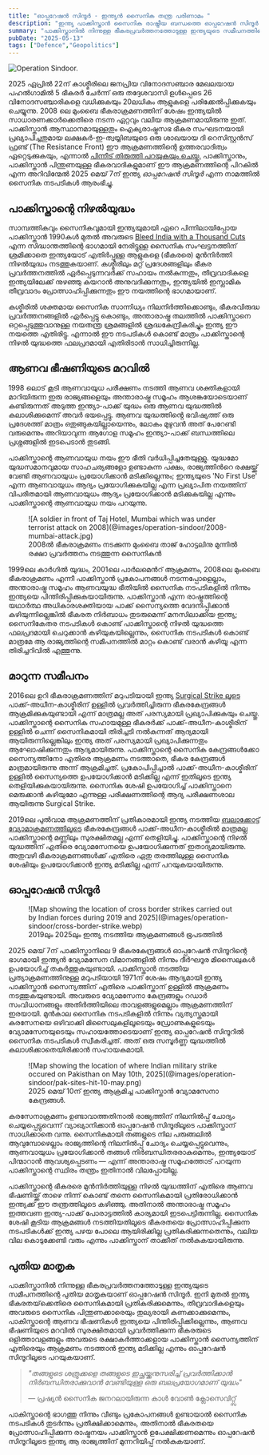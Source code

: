 ```yaml
---
title: "ഓപ്പറേഷൻ സിന്ദൂർ - ഇന്ത്യൻ സൈനിക തന്ത്ര പരിണാമം "
description: "ഇന്ത്യ പാക്കിസ്താൻ സൈനിക രാഷ്ട്രീയ ബന്ധത്തെ ഓപ്പറേഷൻ സിന്ദൂർ എങ്ങനെ മാറ്റുന്നു എന്ന് ഒരു അവലോകനം."
summary: "പാക്കിസ്താനിൽ നിന്നുള്ള ഭീകരപ്രവർത്തനത്തോടുള്ള ഇന്ത്യയുടെ സമീപനത്തിന്റെ പുതിയ മാതൃകയായ ഓപ്പറേഷൻ സിന്ദൂറിനെക്കുറിച്ചു ചരിത്രപരമായ ഒരവലോകനം."
pubDate: "2025-05-13"
tags: ["Defence","Geopolitics"]
---
```


![Operation Sindoor.](@images/operation-sindoor/op-sindoor.png)

2025 ഏപ്രിൽ 22ന് കാശ്മീരിലെ ജനപ്രിയ വിനോദസഞ്ചാര മേഖലയായ പഹൽഗാമിൽ 5 ഭീകരർ ചേർന്ന് ഒരു തദ്ദേശവാസി ഉൾപ്പെടെ 26 വിനോദസഞ്ചാരികളെ വധിക്കുകയും 20ലധികം ആളുകളെ പരിക്കേൽപ്പിക്കുകയും ചെയ്യുന്നു. 2008 ലെ മുംബൈ ഭീകരാക്രമണത്തിന് ശേഷം ഇന്ത്യയിൽ സാധാരണക്കാർക്കെതിരെ നടന്ന ഏറ്റവും വലിയ ആക്രമണമായിരുന്നു ഇത്. പാക്കിസ്താൻ ആസ്ഥാനമായുള്ളതും ഐക്യരാഷ്ട്രസഭ ഭീകര സംഘടനയായി പ്രഖ്യാപിച്ചതുമായ ലക്ഷകർ-ഇ-ത്വയ്യിബയുടെ ഒരു ശാഖയായ ദി റെസിസ്റ്റൻസ് ഫ്രണ്ട് (The Resistance Front) ഈ ആക്രമണത്തിന്റെ ഉത്തരവാദിത്വം ഏറ്റെടുക്കുകയും, എന്നാൽ [പിന്നീട് തിരുത്തി പറയുകയും ചെയ്തു.](https://www.thehindu.com/news/national/as-pressure-mounts-trf-denies-involvement-in-pahalgam-attack/article69495143.ece) പാക്കിസ്താനും, പാക്കിസ്താൻ പിന്തുണയുള്ള ഭീകരവാദികളുമാണ് ഈ ആക്രമണത്തിന്റെ പിറകിൽ എന്ന അറിവിന്മേൽ 2025 മെയ് 7ന് ഇന്ത്യ *ഓപ്പറേഷൻ സിന്ദൂർ* എന്ന നാമത്തിൽ സൈനിക നടപടികൾ ആരംഭിച്ചു.

## പാക്കിസ്താന്റെ നിഴൽയുദ്ധം

സാമ്പത്തികവും സൈനികവുമായി ഇന്ത്യയുമായി ഏറെ പിന്നിലായിപ്പോയ പാക്കിസ്താൻ 1990കൾ മുതൽ അവരുടെ [Bleed India with a Thousand Cuts](https://en.wikipedia.org/wiki/Bleed_India_with_a_Thousand_Cuts) എന്ന സിദ്ധാന്തത്തിന്റെ ഭാഗമായി നേരിട്ടുള്ള സൈനിക സംഘട്ടനത്തിന് ശ്രമിക്കാതെ ഇന്ത്യയോട് എതിർപ്പുള്ള ആളുകളെ (ഭീകരരെ) മുൻനിർത്തി നിഴൽയുദ്ധം നടത്തുകയാണ്. കശ്മീരിലും മറ്റ് പ്രദേശങ്ങളിലും ഭീകര പ്രവർത്തനത്തിൽ ഏർപ്പെടുന്നവർക്ക് സഹായം നൽകുന്നതും, തീവ്രവാദികളെ ഇന്ത്യയിലേക്ക് നുഴഞ്ഞു കയറാൻ അനുവദിക്കുന്നതും, ഇന്ത്യയിൽ ഇസ്ലാമിക തീവ്രവാദം പ്രോത്സാഹിപ്പിക്കുന്നതും ഈ നയത്തിന്റെ ഭാഗമായാണ്.

കശ്മീരിൽ ശക്തമായ സൈനിക സാന്നിധ്യം നിലനിർത്തിക്കൊണ്ടും, ഭീകരവിരുദ്ധ പ്രവർത്തനങ്ങളിൽ ഏർപ്പെട്ടു കൊണ്ടും, അന്താരാഷ്ട്ര തലത്തിൽ പാക്കിസ്താനെ ഒറ്റപ്പെടുത്തുവാനുള്ള നയതന്ത്ര ശ്രമങ്ങളിൽ ശ്രദ്ധകേന്ദ്രീകരിച്ചും ഇന്ത്യ ഈ നയത്തെ എതിരിട്ടു. എന്നാൽ ഈ നടപടികൾ കൊണ്ട് മാത്രം പാക്കിസ്താന്റെ നിഴൽ യുദ്ധത്തെ ഫലപ്രദമായി എതിരിടാൻ സാധിച്ചിരുന്നില്ല.

## ആണവ ഭീഷണിയുടെ മറവിൽ

1998 ലൊട്  കൂടി ആണവായുധ പരീക്ഷണം നടത്തി ആണവ ശക്തികളായി മാറിയിരുന്ന ഇരു രാജ്യങ്ങളെയും അന്താരാഷ്ട്ര  സമൂഹം ആശങ്കയോടെയാണ് കണ്ടിരുന്നത് അടുത്ത ഇന്ത്യാ-പാക്ക് യുദ്ധം ഒരു ആണവ യുദ്ധത്തിൽ കലാശിക്കുമെന്ന് അവർ ഭയപ്പെട്ടു. ആണവ യുദ്ധത്തിൻ്റെ ഭവിഷ്യത്ത് ഒരു പ്രദേശത്ത് മാത്രം ഒതുങ്ങുകയില്ലായെന്നും, ലോകം മുഴുവൻ അത് പേറേണ്ടി വരുമെന്നും അറിയാവുന്ന ആഗോള സമൂഹം ഇന്ത്യാ-പാക്ക് ബന്ധത്തിലെ പ്രശ്നങ്ങളിൽ ഇടപെടാൻ തുടങ്ങി.

പാക്കിസ്താന്റെ ആണവായുധ നയം ഈ ഭീതി വർധിപ്പിച്ചതേയുള്ളു. യുദ്ധമോ യുദ്ധസമാനവുമായ സാഹചര്യങ്ങളോ ഉണ്ടാകുന്ന പക്ഷം, രാജ്യത്തിൻറെ രക്ഷയ്ക്ക് വേണ്ടി ആണവായുധം പ്രയോഗിക്കാൻ മടിക്കില്ലെന്നും; ഇന്ത്യയുടെ 'No First Use' എന്ന ആണവായുധം ആദ്യം പ്രയോഗിക്കുകയില്ല എന്ന പ്രഖ്യാപിത നയത്തിന് വിപരീതമായി ആണവായുധം ആദ്യം പ്രയോഗിക്കാൻ മടിക്കുകയില്ല എന്നും പാക്കിസ്താന്റെ ആണവായുധ നയം പറയുന്നു.

<figure>
  ![A soldier in front of Taj Hotel, Mumbai which was under terrorist attack on 2008](@images/operation-sindoor/2008-mumbai-attack.jpg)
  <figcaption>2008ൽ ഭീകരാക്രമണം നടക്കുന്ന മുംബൈ താജ് ഹോട്ടലിനു മുന്നിൽ രക്ഷാ പ്രവർത്തനം നടത്തുന്ന സൈനികൻ</figcaption>
</figure>

1999ലെ കാർഗിൽ യുദ്ധം, 2001ലെ പാർലമെൻറ് ആക്രമണം, 2008ലെ മുംബൈ ഭീകരാക്രമണം എന്നീ പാക്കിസ്താൻ പ്രകോപനങ്ങൾ നടന്നപ്പോളെല്ലാം, അന്താരാഷ്ട്ര സമൂഹം ആണവയുദ്ധ ഭീതിയിൽ സൈനിക നടപടികളിൽ നിന്നും ഇന്ത്യയെ പിന്തിരിപ്പിക്കുകയായിരുന്നു. പാക്കിസ്താൻ എന്ന രാഷ്ട്രത്തിന്റെ യഥാർത്ഥ അധികാരശക്തിയായ പാക്ക് സൈന്യത്തെ വേദനിപ്പിക്കാൻ കഴിയുന്നില്ലെങ്കിൽ ഭീകരത നിർബാധം തുടരുമെന്ന് മനസിലാക്കിയ ഇന്ത്യ; സൈനികേതര നടപടികൾ കൊണ്ട് പാക്കിസ്താന്റെ നിഴൽ യുദ്ധത്തെ ഫലപ്രദമായി ചെറുക്കാൻ കഴിയുകയില്ലെന്നും, സൈനിക നടപടികൾ കൊണ്ട് മാത്രമേ ആ രാജ്യത്തിന്റെ സമീപനത്തിൽ മാറ്റം കൊണ്ട് വരാൻ കഴിയൂ എന്ന തിരിച്ചറിവിൽ എത്തുന്നു.

## മാറുന്ന സമീപനം

2016ലെ ഉറി ഭീകരാക്രമണത്തിന് മറുപടിയായി ഇന്ത്യ [Surgical Strike ലൂടെ](https://en.wikipedia.org/wiki/2016_Indian_Line_of_Control_strike) പാക്ക്-അധീന-കാശ്മീരിന്  ഉള്ളിൽ പ്രവർത്തിച്ചിരുന്ന ഭീകരകേന്ദ്രങ്ങൾ ആക്രമിക്കുകയുണ്ടായി എന്ന് മാത്രമല്ല അത് പരസ്യമായി പ്രഖ്യാപിക്കുകയും ചെയ്തു.  പാക്കിസ്താന്റെ സൈനിക സഹായമുള്ള ഭീകരർക്ക് പാക്ക്-അധീന-കാശ്മീരിന് ഉള്ളിൽ ചെന്ന് സൈനികമായി തിരിച്ചടി നൽകുന്നത്  ആദ്യമായി ആയിരുന്നില്ലെങ്കിലും ഇന്ത്യ അത് പരസ്യമായി പ്രഖ്യാപിക്കുന്നതും ആഘോഷിക്കുന്നതും ആദ്യമായിരുന്നു. പാക്കിസ്താന്റെ സൈനിക കേന്ദ്രങ്ങൾക്കോ സൈന്യത്തിനോ എതിരെ ആക്രമണം നടത്താതെ, ഭീകര കേന്ദ്രങ്ങൾ മാത്രമായിരുന്നു അന്ന് ആക്രമിച്ചത്. പ്രകോപിപ്പിച്ചാൽ പാക്ക്-അധീന-കാശ്മീരിന് ഉള്ളിൽ സൈന്യത്തെ ഉപയോഗിക്കാൻ മടിക്കില്ല എന്ന് ഇതിലൂടെ ഇന്ത്യ തെളിയിക്കുകയായിരുന്നു. സൈനിക ശേഷി ഉപയോഗിച്ച് പാക്കിസ്താനെ മെരുക്കാൻ കഴിയുമോ എന്നുള്ള പരീക്ഷണത്തിന്റെ ആദ്യ പരീക്ഷണശാല ആയിരുന്നു Surgical Strike.

2019ലെ പുൽവാമ ആക്രമണത്തിന് പ്രതികാരമായി ഇന്ത്യ നടത്തിയ [ബലാക്കോട്ട് വ്യോമാക്രമണത്തിലൂടെ](https://en.wikipedia.org/wiki/2019_Balakot_airstrike) ഭീകരകേന്ദ്രങ്ങൾ പാക്ക്-അധീന-കാശ്മീരിൽ മാത്രമല്ല പാക്കിസ്താന്റെ മണ്ണിലും സുരക്ഷിതമല്ല എന്ന് തെളിയിച്ചു. പാക്കിസ്താന്റെ നിഴൽ യുദ്ധത്തിന് എതിരെ വ്യോമസേനയെ ഉപയോഗിക്കുന്നത് ഇതാദ്യമായിരുന്നു. അതുവഴി ഭീകരാക്രമണങ്ങൾക്ക് എതിരെ ഏതു തരത്തിലുള്ള സൈനിക ശേഷിയും ഉപയോഗിക്കാൻ ഇന്ത്യ മടിക്കില്ല എന്ന് പറയുകയായിരുന്നു.

## ഓപ്പറേഷൻ സിന്ദൂർ

<figure>
  ![Map showing the location of cross border strikes carried out by Indian forces during 2019 and 2025](@images/operation-sindoor/cross-border-strike.webp)
  <figcaption>2019ലും 2025ലും ഇന്ത്യ നടത്തിയ ആക്രമണങ്ങൾ ഭൂപടത്തിൽ</figcaption>
</figure>

2025 മെയ് 7ന് പാക്കിസ്താനിലെ 9 ഭീകരകേന്ദ്രങ്ങൾ ഓപ്പറേഷൻ സിന്ദൂറിന്റെ ഭാഗമായി ഇന്ത്യൻ വ്യോമസേന വിമാനങ്ങളിൽ നിന്നും ദീർഘദൂര മിസൈലുകൾ ഉപയോഗിച്ച് തകർത്തുകയുണ്ടായി. പാക്കിസ്താൻ നടത്തിയ പ്രത്യാക്രമണത്തിനുള്ള മറുപടിയായി 1971ന് ശേഷം ആദ്യമായി ഇന്ത്യ പാക്കിസ്താൻ സൈന്യത്തിന് എതിരെ പാക്കിസ്താന് ഉള്ളിൽ ആക്രമണം നടത്തുകയുണ്ടായി.  അവരുടെ വ്യോമസേനാ കേന്ദ്രങ്ങളും റഡാർ സംവിധാനങ്ങളും അതിർത്തിയിലെ താവളങ്ങളുമെല്ലാം ആക്രമണത്തിന് ഇരയായി. മുൻകാല സൈനിക നടപടികളിൽ നിന്നും വ്യത്യസ്തമായി കരസേനയെ ഒഴിവാക്കി മിസൈലുകളിലൂടെയും ഡ്രോണുകളുടെയും വ്യോമസേനയുടെയും സഹായത്തോടെയാണ് ഇന്ത്യ ഓപ്പറേഷൻ സിന്ദൂറിൽ സൈനിക നടപടികൾ സ്വീകരിച്ചത്. അത് ഒരു സമ്പൂർണ്ണ യുദ്ധത്തിൽ കലാശിക്കാതെയിരിക്കാൻ സഹായകമായി.

<figure>
  ![Map showing the location of where Indian military strike occured on Pakisthan on May 10th, 2025](@images/operation-sindoor/pak-sites-hit-10-may.png)
  <figcaption>2025 മെയ് 10ന് ഇന്ത്യ ആക്രമിച്ച പാക്കിസ്താൻ വ്യോമസേനാ കേന്ദ്രങ്ങൾ.</figcaption>
</figure>

കരസേനാക്രമണം ഉണ്ടാവാത്തതിനാൽ രാജ്യത്തിന് നിലനിൽപ്പ് ചോദ്യം ചെയ്യപ്പെട്ടുവെന്ന് വ്യാഖ്യാനിക്കാൻ ഓപ്പറേഷൻ സിന്ദൂരിലൂടെ പാക്കിസ്താന് സാധിക്കാതെ വന്നു. സൈനികമായി തങ്ങളുടെ നില പരുങ്ങലിൽ ആവുമ്പോഴെല്ലാം രാജ്യത്തിന്റെ നിലനിൽപ്പ് ചോദ്യം ചെയ്യപ്പെട്ടുവെന്നും, ആണവായുധം പ്രയോഗിക്കാൻ തങ്ങൾ നിർബന്ധിതരരാകുമെന്നും, ഇന്ത്യയോട് പിന്മാറാൻ ആവശ്യപ്പെടണം — എന്ന് അന്താരാഷ്ട്ര സമൂഹത്തോട് പറയുന്ന പാക്കിസ്താന്റെ സ്ഥിരം തന്ത്രം ഇതിനാൽ വിലപ്പോയില്ല.

പാക്കിസ്താന്റെ ഭീകരരെ മുൻനിർത്തിയുള്ള നിഴൽ യുദ്ധത്തിന് എതിരെ ആണവ ഭീഷണിയ്ക്ക് താഴെ നിന്ന് കൊണ്ട് തന്നെ സൈനികമായി പ്രതിരോധിക്കാൻ ഇന്ത്യക്ക്  ഈ തന്ത്രത്തിലൂടെ കഴിഞ്ഞു. അതിനാൽ  അന്താരാഷ്ട്ര സമൂഹം ഇത്തവണ ഇന്ത്യ-പാക്ക് പോരാട്ടത്തിൽ കാര്യമായി ഇടപെട്ടിരുന്നില്ല. സൈനിക ശേഷി കൂടിയ ആക്രമങ്ങൾ നടത്തിയതിലൂടെ ഭീകരതയെ പ്രോത്സാഹിപ്പിക്കുന്ന നടപടികൾക്ക് ഇന്ത്യ പഴയ പോലെ ആയിരിക്കില്ല പ്രതികരിക്കുന്നതെന്നും, വലിയ വില കൊടുക്കേണ്ടി വരും എന്നും പാക്കിസ്താന് താക്കീത് നൽകുകയായിരുന്നു.

## പുതിയ മാതൃക

പാക്കിസ്താനിൽ നിന്നുള്ള ഭീകരപ്രവർത്തനത്തോടുള്ള ഇന്ത്യയുടെ സമീപനത്തിന്റെ പുതിയ മാതൃകയാണ് ഓപ്പറേഷൻ സിന്ദൂർ. ഇനി മുതൽ ഇന്ത്യ ഭീകരതയ്‌ക്കെതിരെ സൈനികമായി പ്രതികരിക്കുമെന്നും, തീവ്രവാദികളെയും അവരുടെ സൈനിക പിന്തുണക്കാരെയും തുല്യരായി കണക്കാക്കുമെന്നും, പാകിസ്താന്റെ ആണവ ഭീഷണികൾ ഇന്ത്യയെ പിന്തിരിപ്പിക്കില്ലെന്നും, ആണവ ഭീഷണിയുടെ മറവിൽ സുരക്ഷിതമായി പ്രവർത്തിക്കുന്ന ഭീകരരുടെ ഒളിത്താവളങ്ങളും അവരുടെ രക്ഷാകർത്താക്കളായ പാക്കിസ്താൻ സൈന്യത്തിന് എതിരെയും ആക്രമണം നടത്താൻ ഇന്ത്യ മടിക്കില്ല എന്നും ഓപ്പറേഷൻ സിന്ദൂറിലൂടെ പറയുകയാണ്.

> *"തങ്ങളുടെ ശത്രുക്കളെ തങ്ങളുടെ ഇച്ഛയ്ക്കനുസരിച്ച് പ്രവർത്തിക്കാൻ നിർബന്ധിതരാക്കുവാൻ വേണ്ടിയുള്ള ഒരു ബലപ്രയോഗമാണ് യുദ്ധം"*
>
> — പ്രഷ്യൻ സൈനിക ജനറലായിരുന്ന കാൾ വോൺ ക്ലോസെവിറ്റ്സ്

പാകിസ്താന്റെ ഭാഗത്തു നിന്നും വീണ്ടും പ്രകോപനങ്ങൾ ഉണ്ടായാൽ സൈനിക നടപടികൾ തുടർന്നും പ്രതീക്ഷിക്കാമെന്നും, അതിനാൽ ഭീകരതയെ പ്രോത്സാഹിപ്പിക്കുന്ന രാഷ്ട്രനയം പാക്കിസ്താൻ ഉപേക്ഷിക്കണമെന്നും ഓപ്പറേഷൻ സിന്ദൂറിലൂടെ ഇന്ത്യ ആ രാജ്യത്തിന് മുന്നറിയിപ്പ് നൽകുകയാണ്.
